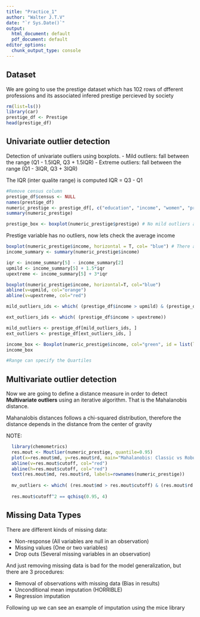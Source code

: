 ```yaml
---
title: "Practice_1"
author: "Walter J.T.V"
date: "`r Sys.Date()`"
output:
  html_document: default
  pdf_document: default
editor_options:
  chunk_output_type: console
---
```


## Dataset
We are going to use the prestige dataset which has 102 rows of dfferent professions and its associated infered prestige percieved by society

```r
rm(list=ls())
library(car)
prestige_df <- Prestige
head(prestige_df)
```

## Univariate outlier detection
Detection of univariate outliers using boxplots.
- Mild outliers: fall between the range (Q1 - 1.5IQR, Q3 + 1.5IQR)
- Extreme outliers: fall between the range (Q1 - 3IQR, Q3 + 3IQR)

The IQR (inter qualite range) is computed IQR = Q3 - Q1

```r
#Remove census column
prestige_df$census <- NULL
names(prestige_df)
numeric_prestige <- prestige_df[, c("education", "income", "women", "prestige")]
summary(numeric_prestige)

prestige_box <- boxplot(numeric_prestige$prestige) # No mild outliers and no severe outliers either

``` 

Prestige variable has no outliers, now lets check the average income

```r
boxplot(numeric_prestige$income, horizontal = T, col= "blue") # There are outliers
income_summary <- summary(numeric_prestige$income)

iqr <- income_summary[5] - income_summary[2]
upmild <- income_summary[5] + 1.5*iqr
upextreme <- income_summary[5] + 3*iqr

boxplot(numeric_prestige$income, horizontal=T, col="blue")
abline(v=upmild, col="orange")
abline(v=upextreme, col="red")

mild_outliers_ids <- which( (prestige_df$income > upmild) & (prestige_df$income < upextreme))

ext_outliers_ids <- which( (prestige_df$income > upextreme))

mild_outliers <- prestige_df[mild_outliers_ids, ]
ext_outliers <- prestige_df[ext_outliers_ids, ]

income_box <- Boxplot(numeric_prestige$income, col="green", id = list(labels=rownames(prestige_df)))
income_box

#Range can specify the Quartiles
```


## Multivariate outlier detection
Now we are going to define a distance measure in order to detect **Multivariate outliers** using an iterative algorithm. That is the Mahalanobis distance. 

Mahanalobis distances follows a chi-squared distribution, therefore the distance depends in the distance from the center of gravity 


NOTE: 

```r
  library(chemometrics)
  res.mout <- Moutlier(numeric_prestige, quantile=0.95)
  plot(x=res.mout$md, y=res.mout$rd, main="Mahalanobis: Classic vs Robust", xlab="Classic distance", ylab="Robust distance")
  abline(v=res.mout$cutoff, col="red")
  abline(h=res.mout$cutoff, col="red")
  text(res.mout$md, res.mout$rd, labels=rownames(numeric_prestige))
  
  mv_outliers <- which( (res.mout$md > res.mout$cutoff) & (res.mout$rd > res.mout$cutoff))
  
  res.mout$cutoff^2 == qchisq(0.95, 4)
```

## Missing Data Types

There are different kinds of missing data:

- Non-response (All variables are null in an observation)
- Missing values (One or two variables)
- Drop outs (Several missing variables in an observation)

And just removing missing data is bad for the model generalization, but there are 3 procedures:

- Removal of observations with missing data (Bias in results)
- Unconditional mean imputation (HORRIBLE)
- Regression imputation

Following up we can see an example of imputation using the mice library

```r

```
  
  




